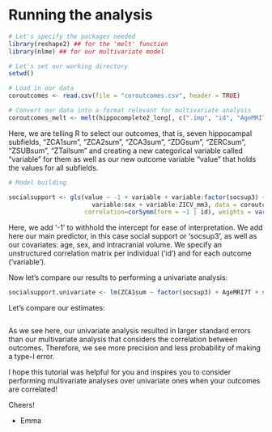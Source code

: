 # Running the analysis


```r
# Let's specify the packages needed
library(reshape2) ## for the 'melt' function
library(nlme) ## for our multivariate model

# Let's set our working directory
setwd()

# Load in our data
coroutcomes <- read.csv(file = "coroutcomes.csv", header = TRUE)

# Convert our data into a format relevant for multivariate analysis
coroutcomes_melt <- melt(hippocomplete2_long[, c(".imp", "id", "AgeMRI7T", "sex", "ZICV_mm3", "socsup3","depsymptoms", "emo_ab", "psy_ab", "phys_ab", "sex_ab", "LE", "BAI_cat1", "child_mal", "ZCA1sum", "ZCA2sum", "ZCA3sum", "ZDGsum", "ZERCsum", "ZSUBsum", "ZTailsum", "Zbrain_corrected_mm3", "brain_corrected_mm3", "Tailsum", "SUBsum", "ERCsum", "DGsum", "CA3sum", "CA2sum", "CA1sum", "ZHIPPsum", "HIPPsum", "HIPP_L", "HIPP_R")], measure.vars = c("ZCA1sum", "ZCA2sum", "ZCA3sum", "ZDGsum", "ZERCsum", "ZSUBsum", "ZTailsum"))
```

Here, we are telling R to select our outcomes, that is, seven hippocampal subfields, "ZCA1sum", "ZCA2sum", "ZCA3sum", "ZDGsum", "ZERCsum", "ZSUBsum", "ZTailsum" and creating a new categorical variable called "variable" for them as well as our new outcome variable "value" that holds the values for all subfields.

```r
# Model building

socialsupport <- gls(value ~ -1 + variable + variable:factor(socsup3) + variable:AgeMRI7T +
                       variable:sex + variable:ZICV_mm3, data = coroutcomes_melt, method = "ML",
                     correlation=corSymm(form = ~1 | id), weights = varIdent(form = ~1 | variable))
```

Here, we add '-1' to withhold the intercept for ease of interpretation. We add here our main predictor, in this case social support or 'socsup3', as well as our covariates: age, sex, and intracranial volume. We specify an unstructured correlation matrix per individual ('id') and for each outcome ('variable').

Now let's compare our results to performing a univariate analysis:
```r
socialsupport.univariate <- lm(ZCA1sum ~ factor(socsup3) + AgeMRI7T + sex + ZICV_mm3, data = coroutcomes)
```

Let's compare our estimates:
```r

```

As we see here, our univariate analysis resulted in larger standard errors than our multivariate analysis that considers the correlation between outcomes. Therefore, we see more precision and less probability of making a type-I error.

I hope this tutorial was helpful for you and inspires you to consider performing multivariate analyses over univariate ones when your outcomes are correlated!

Cheers!

-	Emma